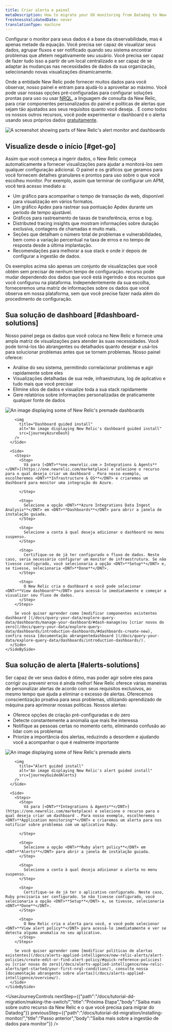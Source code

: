 ```yaml
---
title: Criar alerta e painel
metaDescription: How to migrate your UX monitoring from Datadog to New Relic.
freshnessValidatedDate: never
translationType: machine
---
```









Configurar o monitor para seus dados é a base da observabilidade, mas é apenas metade da equação. Você precisa ser capaz de visualizar seus dados, agrupar fluxos e ser notificado quando seu sistema encontrar problemas que afetem negativamente seu usuário. Você precisa ser capaz de fazer tudo isso a partir de um local centralizado e ser capaz de se adaptar às mudanças nas necessidades de dados da sua organização, selecionando novas visualizações dinamicamente.

Onde a entidade New Relic pode fornecer muitos dados para você observar, nosso painel e <InlinePopover type="alerts"/>entram para ajudá-lo a aproveitar ao máximo. Você pode usar nossas opções pré-configuradas para configurar soluções prontas para uso ou usar [NRQL](/docs/query-your-data/nrql-new-relic-query-language/get-started/introduction-nrql-new-relics-query-language/), a linguagem de consulta da New Relic, para criar componentes personalizados do painel e políticas de alertas que sejam tão ajustados aos seus requisitos quanto você deseja. . E como todos os nossos outros recursos, você pode experimentar o dashboard e o alerta usando seus próprios dados [gratuitamente](https://newrelic.com/signup).

<img
  title="Alerts-and-dash"
  alt="A screenshot showing parts of New Relic's alert monitor and dashboards"
  src={journeyAlertsAndDash}
/>

## Visualize desde o início [#get-go]

Assim que você começa a ingerir dados, o New Relic começa automaticamente a fornecer visualizações para ajudar a monitorá-los sem qualquer configuração adicional. O painel e os gráficos que geramos para você fornecem detalhes granulares e prontos para uso sobre o que você escolheu monitor. Por exemplo, assim que terminar de configurar um APM, você terá acesso imediato a:

* Um gráfico para acompanhar o tempo de transação da web, disponível para visualização em vários formatos.
* Um gráfico Apdex para rastrear sua pontuação Apdex durante um período de tempo ajustável.
* Gráficos para rastreamento de taxas de transferência, erros e log.
* Distributed tracing insights que mostram informações sobre duração exclusiva, contagens de chamadas e muito mais.
* Seções que detalham o número total de problemas e vulnerabilidades, bem como a variação percentual na taxa de erros e no tempo de resposta desde a última implantação.
* Recomendações para melhorar a sua stack e onde ir depois de configurar a ingestão de dados.

Os exemplos acima são apenas um conjunto de visualizações que você obtém sem precisar de nenhum tempo de configuração. recurso pode mudar dependendo dos dados que você está ingerindo e dos recursos que você configurou na plataforma. Independentemente da sua escolha, forneceremos uma matriz de informações sobre os dados que você observa em nossa plataforma, sem que você precise fazer nada além do procedimento de configuração.

## Sua solução de dashboard [#dashboard-solutions]

Nosso painel pega os dados que você coloca no New Relic e fornece uma ampla matriz de visualizações para atender às suas necessidades. Você pode torná-los tão abrangentes ou detalhados quanto desejar e usá-los para solucionar problemas antes que se tornem problemas. Nosso painel oferece:

* Análise do seu sistema, permitindo correlacionar problemas e agir rapidamente sobre eles
* Visualizações detalhadas de sua rede, infraestrutura, log de aplicativo e tudo mais que você precisar
* Elimine silos de dados e visualize toda a sua stack rapidamente
* Gere relatórios sobre informações personalizadas de praticamente qualquer fonte de dados

<CollapserGroup>
  <Collapser
    id="dash-install"
    title="Instale um dashboard pré-fabricado"
  >
    <SideBySide>
      <Side>
        <img
          title="Premade dashboards"
          alt="An image displaying some of New Relic's premade dashboards"
          src={journeyInfraDash}
        />

        <img
          title="Dashboard guided install"
          alt="An image displaying New Relic's dashboard guided install"
          src={journeyAzureDash}
        />
      </Side>

      <Side>
        <Steps>
          <Step>
            Vá para [<DNT>**one.newrelic.com > Integrations & Agents**</DNT>](https://one.newrelic.com/marketplace) e selecione o recurso para o qual deseja criar um dashboard . Para nosso exemplo, escolheremos <DNT>**Infrastructure & OS**</DNT> e criaremos um dashboard para monitor uma integração do Azure.  

          </Step>

          <Step>
            Selecione a opção <DNT>**Azure Integrations Data Ingest Analysis**</DNT> em <DNT>**Dashboards**</DNT> para abrir a janela de instalação guiada.
          </Step>

          <Step>
            Selecione a conta à qual deseja adicionar o dashboard no menu suspenso.
          </Step>

          <Step>
            Certifique-se de já ter configurado o fluxo de dados. Neste caso, seria necessário configurar um monitor de infraestrutura. Se não tivesse configurado, você selecionaria a opção <DNT>**Setup**</DNT> e, se tivesse, selecionaria <DNT>**Done**</DNT>.
          </Step>

          <Step>
            O New Relic cria o dashboard e você pode selecionar <DNT>**View dashboard**</DNT> para acessá-lo imediatamente e começar a visualizar seu fluxo de dados.
          </Step>
        </Steps>

        Se você quiser aprender como [modificar componentes existentes dashboard ](/docs/query-your-data/explore-query-data/dashboards/manage-your-dashboard/#dash-manage)ou [criar novos do zero](/docs/query-your-data/explore-query-data/dashboards/introduction-dashboards/#dashboards-create-new), confira nossa [documentação abrangentedashboard ](/docs/query-your-data/explore-query-data/dashboards/introduction-dashboards/).
      </Side>
    </SideBySide>
  </Collapser>
</CollapserGroup>

## Sua solução de alerta [#alerts-solutions]

Ser capaz de ver seus dados é ótimo, mas poder agir sobre eles para corrigir ou prevenir erros é ainda melhor! New Relic oferece várias maneiras de personalizar alertas de acordo com seus requisitos exclusivos, ao mesmo tempo que ajuda a eliminar o excesso de alertas. Oferecemos conscientização proativa para seus problemas, utilizando aprendizado de máquina para aprimorar nossas políticas. Nossos alertas:

* Oferece opções de criação pré-configuradas e do zero
* Detecte constantemente a anomalia que mais lhe interessa
* Notifique as pessoas certas no momento certo, eliminando confusão ao lidar com os problemas
* Priorize a importância dos alertas, reduzindo a desordem e ajudando você a acompanhar o que é realmente importante

<CollapserGroup>
  <Collapser
    id="alerts-install"
    title="Instale um alerta predefinido"
  >
    <SideBySide>
      <Side>
        <img
          title="Premade alerts"
          alt="An image displaying some of New Relic's premade alerts"
          src={journeyPremadeAlerts}
        />

        <img
          title="Alert guided install"
          alt="An image displaying New Relic's alert guided install"
          src={journeyGuidedAlerts}
        />
      </Side>

      <Side>
        <Steps>
          <Step>
            Vá para [<DNT>**Integrations & Agents**</DNT>](https://one.newrelic.com/marketplace) e selecione o recurso para o qual deseja criar um dashboard . Para nosso exemplo, escolheremos <DNT>**Application monitoring**</DNT> e criaremos um alerta para nos notificar sobre problemas com um aplicativo Ruby.  

          </Step>

          <Step>
            Selecione a opção <DNT>**Ruby alert policy**</DNT> em <DNT>**Alerts**</DNT> para abrir a janela de instalação guiada.
          </Step>

          <Step>
            Selecione a conta à qual deseja adicionar o alerta no menu suspenso.
          </Step>

          <Step>
            Certifique-se de já ter o aplicativo configurado. Neste caso, Ruby precisaria ser configurado. Se não tivesse configurado, você selecionaria a opção <DNT>**Setup**</DNT> e, se tivesse, selecionaria <DNT>**Done**</DNT>.
          </Step>

          <Step>
            O New Relic cria o alerta para você, e você pode selecionar <DNT>**View alert policy**</DNT> para acessá-lo imediatamente e ver se detecta alguma anomalia no seu aplicativo.
          </Step>
        </Steps>

        Se você quiser aprender como [modificar políticas de alertas existentes](/docs/alerts-applied-intelligence/new-relic-alerts/alert-policies/create-edit-or-find-alert-policy/#quick-reference-policies) ou [criar novas do zero](/docs/alerts-applied-intelligence/new-relic-alerts/get-started/your-first-nrql-condition/), consulte nossa [documentação abrangente sobre alertas](/docs/alerts-applied-intelligence/overview/).
      </Side>
    </SideBySide>
  </Collapser>
</CollapserGroup>

<UserJourneyControls
  nextStep={{"path":"/docs/tutorial-dd-migration/making-the-switch/","title":"Próxima Etapa","body":"Saiba mais sobre outro recurso da New Relic e o que você precisa para migrar do Datadog"}}
  previousStep={{"path":"/docs/tutorial-dd-migration/installing-monitor/","title":"Passo anterior","body":"Saiba mais sobre a ingestão de dados para monitor"}}
/>